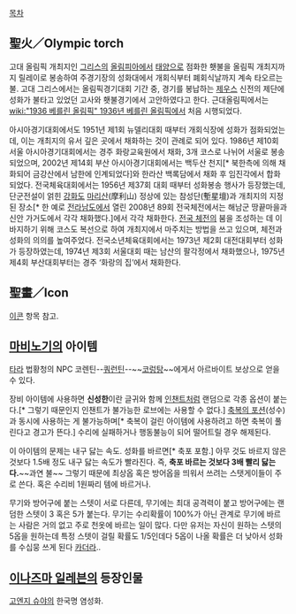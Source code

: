 [[목차]]
== 聖火／Olympic torch ==
고대 올림픽 개최지인 [[그리스]]의 [[올림피아]]에서 [[태양]]으로 점화한 횃불을 올림픽 개최지까지 릴레이로 봉송하여 주경기장의 성화대에서 개회식부터 폐회식날까지 계속 타오르는 불. 고대 그리스에서는 올림픽경기대회 기간 중, 경기를 봉납하는 [[제우스]] 신전의 제단에 성화가 불타고 있었던 고사와 횃불경기에서 고안하였다고 한다. 근대올림픽에서는 [[wiki:"1936 베를린 올림픽" 1936년 베를린 올림픽]]에서 처음 시행되었다. 

아시아경기대회에서도 1951년 제1회 뉴델리대회 때부터 개회식장에 성화가 점화되었는데, 이는 개최지의 유서 깊은 곳에서 채화하는 것이 관례로 되어 있다. 1986년 제10회 서울 아시아경기대회에서는 경주 화랑교육원에서 채화, 3개 코스로 나뉘어 서울로 봉송되었으며, 2002년 제14회 부산 아시아경기대회에서는 백두산 천지[* 북한측에 의해 채화되어 금강산에서 남한에 인계되었다]와 한라산 백록담에서 채화 후 임진각에서 합화되었다. 
전국체육대회에서는 1956년 제37회 대회 때부터 성화봉송 행사가 등장했는데, 단군전설이 얽힌 [[강화도]] [[마리산]](摩利山) 정상에 있는 참성단(塹星壇)과 개최지의 지정된 장소[* 한 예로 [[전라남도]]에서 열린 2008년 89회 전국체전에서는 해남군 땅끝마을과 신안 가거도에서 각각 채화했다.]에서 각각 채화한다. [[전국 체전]]의 붐을 조성하는 데 이바지하기 위해 코스도 복선으로 하여 개최지에서 마주치는 방법을 쓰고 있으며, 체전과 성화의 의의를 높여주었다. 전국소년체육대회에서는 1973년 제2회 대전대회부터 성화가 등장하였는데, 1974년 제3회 서울대회 때는 남산의 팔각정에서 채화했으나, 1975년 제4회 부산대회부터는 경주 ‘화랑의 집’에서 채화한다.

== 聖畫／Icon ==
[[이콘]] 항목 참고.

== [[마비노기]]의 아이템 ==
[[타라]] 법황청의 NPC 코렌틴--[[쿼런틴]]--~~[[코렁탕]]~~에게서 아르바이트 보상으로 얻을 수 있다.

장비 아이템에 사용하면 '''신성한'''이란 글귀와 함께 [[인챈트]]처럼 랜덤으로 각종 옵션이 붙는다.[* 그렇기 때문인지 인챈트가 불가능한 로브에는 사용할 수 없다.] [[축복의 포션]](성수)과 동시에 사용하는 게 불가능하며[* 축복이 걸린 아이템에 사용하려고 하면 축복이 풀린다고 경고가 뜬다.] 수리에 실패하거나 행동불능이 되어 떨어트릴 경우 해제된다.

이 아이템의 문제는 내구 닳는 속도. 성화를 바르면[* 축포 포함.] 아무 것도 바르지 않은 것보다 1.5배 정도 내구 닳는 속도가 빨라진다. 즉, '''축포 바르는 것보다 3배 빨리 닳는다.'''~~과연 불~~ 그렇기 때문에 최상옵 혹은 방어옵을 띄워서 쓰려는 스탯게이들이 주로 쓴다. 혹은 수리비 1원짜리 템에 바르거나.

무기와 방어구에 붙는 스텟이 서로 다른데, 무기에는 최대 공격력이 붙고 방어구에는 랜덤한 스텟이 3 혹은 5가 붙는다. 무기는 수리확률이 100%가 아닌 관계로 무기에 바르는 사람은 거의 없고 주로 천옷에 바르는 일이 많다. 다만 유저는 자신이 원하는 스텟의 5옵을 원하는데 특정 스텟이 걸릴 확률도 1/5인데다 5옵이 나올 확률은 더 낮아서 성화를 수십뭉 쓰게 된다 [[카더라]]..

== [[이나즈마 일레븐]]의 등장인물 ==
[[고엔지 슈야]]의 한국명 염성화.
